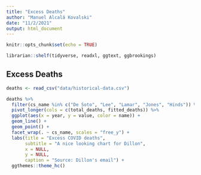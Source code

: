 ```yaml
---
title: "Excess Deaths"
author: "Manuel Alcalá Kovalski"
date: "11/2/2021"
output: html_document
---
```


```r
knitr::opts_chunk$set(echo = TRUE)
```

```r
librarian::shelf(tidyverse, readxl, ggtext, ggbrookings)
```

## Excess Deaths 

```r
deaths <- read_csv("data/historical-data.csv")
```

```r
deaths %>% 
  filter(cs_name %in% c("De Soto", "Lee", "Lamar", "Jones", "Hinds")) %>% 
  pivot_longer(cols = c(total_deaths, fitted_deaths)) %>% 
  ggplot(aes(x = year, y = value, color = name)) +
  geom_line() +
  geom_point() +
  facet_wrap(. ~ cs_name, scales = "free_y") +
  labs(title = "Excess COVID deaths",
       subtitle = "A nice looking chart for Dillon",
       x = NULL,
       y = NULL,
       caption = "Source: Dillon's email") +
  ggthemes::theme_hc() 
  
```

